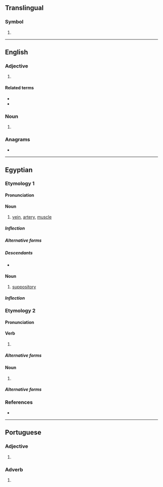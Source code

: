 {{also|Mt|MT|mT|mt.|.mt|Mt.|mṯꜣ}}
==Translingual==

===Symbol===
{{mul-symbol}}

# {{ISO 639|1|Maltese language|Maltese}}

----

==English==

===Adjective===
{{en-adj|-}}

# {{lb|en|biology}} {{abbreviation of|en|[[mitochondrial]]}}

====Related terms====
* {{l|en|mtDNA}}
* {{l|en|mt-mrca}}

===Noun===
{{head|en|noun}}

# {{lb|en|biology}} {{abbreviation of|en|[[mitochondrion]] or [[mitochondria]]}}

===Anagrams===
* {{anagrams|en|a=mt|TM|Tm}}

----

==Egyptian==

===Etymology 1===

====Pronunciation====
{{egy-IPA-E}}

====Noun====
{{egy-noun|f|head=<hiero>D52:X1-T14-T14-X1:F51</hiero>}}

# [[vein]], [[artery]], [[muscle]]

=====Inflection=====
{{egy-decl-noun|g=f|f=m}}

=====Alternative forms=====
{{egy-hieroforms
|<hiero>D52:X1*Z5-M17-M17</hiero>{{egy-glyph|F51D}}|}}

=====Descendants=====
* {{desc|cop|ⲙⲟⲩⲧ}}

====Noun====
{{egy-noun|f|head=<hiero>D52:H8</hiero>}}

# [[suppository]]

=====Inflection=====
{{egy-decl-noun|g=f|f=m}}

===Etymology 2===

====Pronunciation====
{{egy-IPA-E}}

====Verb====
{{egy-verb|3-lit|head=<hiero>m-t:A14</hiero>}}

# {{alt form|egy|mwt|gloss=to die}}

=====Alternative forms=====
{{egy-hieroforms
|<hiero>m-t:Z6</hiero>|read1=mt}}

====Noun====
{{egy-noun|m|head=<hiero>m-t:A14</hiero>}}

# {{alt form|egy|mwt|gloss=death}}

=====Alternative forms=====
{{egy-hieroforms
|<hiero>m-t:Z6</hiero>|read1=mt}}

===References===
* {{R:egy:Wb|2|167}}

{{c|egy|Medicine}}

----

==Portuguese==

===Adjective===
{{head|pt|adjective}}

# {{lb|pt|Internet slang|text messaging}} {{abbreviation of|pt|muito||many}}

===Adverb===
{{head|pt|adverb}}

# {{lb|pt|Internet slang|text messaging}} {{abbreviation of|pt|muito||very}}